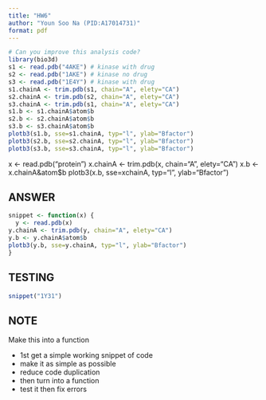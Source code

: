 ```yaml
---
title: "HW6"
author: "Youn Soo Na (PID:A17014731)"
format: pdf
---
```


```r
# Can you improve this analysis code?
library(bio3d)
s1 <- read.pdb("4AKE") # kinase with drug
s2 <- read.pdb("1AKE") # kinase no drug
s3 <- read.pdb("1E4Y") # kinase with drug
s1.chainA <- trim.pdb(s1, chain="A", elety="CA")
s2.chainA <- trim.pdb(s2, chain="A", elety="CA")
s3.chainA <- trim.pdb(s1, chain="A", elety="CA")
s1.b <- s1.chainA$atom$b
s2.b <- s2.chainA$atom$b
s3.b <- s3.chainA$atom$b
plotb3(s1.b, sse=s1.chainA, typ="l", ylab="Bfactor")
plotb3(s2.b, sse=s2.chainA, typ="l", ylab="Bfactor")
plotb3(s3.b, sse=s3.chainA, typ="l", ylab="Bfactor")
```

x <- read.pdb("protein")
x.chainA <- trim.pdb(x, chain="A", elety="CA")
x.b <- x.chainA&atom$b
plotb3(x.b, sse=xchainA, typ="l", ylab="Bfactor")

## ANSWER

```r
snippet <- function(x) {
  y <- read.pdb(x)
y.chainA <- trim.pdb(y, chain="A", elety="CA")
y.b <- y.chainA$atom$b
plotb3(y.b, sse=y.chainA, typ="l", ylab="Bfactor")
}

```

## TESTING

```r
snippet("1Y31")
```



## NOTE

Make this into a function

- 1st get a simple working snippet of code
- make it as simple as possible
- reduce code duplication
- then turn into a function
- test it then fix errors

